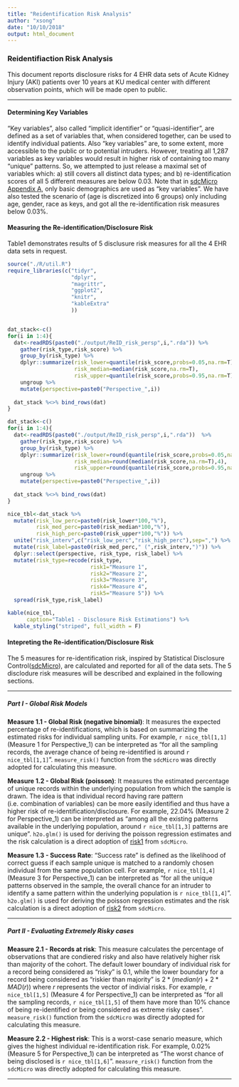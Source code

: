 ```yaml
---
title: "Reidentification Risk Analysis"
author: "xsong"
date: "10/10/2018"
output: html_document
---
```


### Reidentifiaction Risk Analysis ###

This document reports disclosure risks for 4 EHR data sets of Acute Kidney Injury (AKI) patients over 10 years at KU medical center with different observation points, which will be made open to public. 

***

#### Determining Key Variables ####
"Key variables", also called "implicit identifier" or "quasi-identifier", are defined as a set of variables that, when considered together, can be used to identify individual patients. Also "key variables" are, to some extent, more accessible to the public or to potential intruders. However, treating all 1,287 variables as key variables would result in higher risk of containing too many "unique" patterns. So, we attempted to just release a maximal set of variables which: a) still covers all distinct data types; and b) re-identification scores of all 5 different measures are below 0.03. Note that in [sdcMicro Appendix A], only basic demographics are used as "key variables". We have also tested the scenario of (age is discretized into 6 groups) only including age, gender, race as keys, and got all the re-identification risk measures below 0.03%.

[sdcMicro Appendix A]: https://cran.r-project.org/web/packages/sdcMicro/vignettes/sdc_guidelines.pdf


#### Measuring the Re-identification/Disclosure Risk ####
Table1 demonstrates results of 5 disclusure risk measures for all the 4 EHR data sets in request. 


```r
source("./R/util.R")
require_libraries(c("tidyr",
                    "dplyr",
                    "magrittr",
                    "ggplot2",
                    "knitr",
                    "kableExtra"
                    ))


dat_stack<-c()
for(i in 1:4){
  dat<-readRDS(paste0("./output/ReID_risk_persp",i,".rda")) %>%
    gather(risk_type,risk_score) %>%
    group_by(risk_type) %>%
    dplyr::summarize(risk_lower=quantile(risk_score,probs=0.05,na.rm=T),
                     risk_median=median(risk_score,na.rm=T),
                     risk_upper=quantile(risk_score,probs=0.95,na.rm=T)) %>%
    ungroup %>%
    mutate(perspective=paste0("Perspective_",i))
  
  dat_stack %<>% bind_rows(dat)
}

dat_stack<-c()
for(i in 1:4){
  dat<-readRDS(paste0("./output/ReID_risk_persp",i,".rda"))  %>% 
    gather(risk_type,risk_score) %>%
    group_by(risk_type) %>%
    dplyr::summarize(risk_lower=round(quantile(risk_score,probs=0.05,na.rm=T),4),
                     risk_median=round(median(risk_score,na.rm=T),4),
                     risk_upper=round(quantile(risk_score,probs=0.95,na.rm=T),4)) %>%
    ungroup %>%
    mutate(perspective=paste0("Perspective_",i))
  
  dat_stack %<>% bind_rows(dat)
}
```


```r
nice_tbl<-dat_stack %>%
  mutate(risk_low_perc=paste0(risk_lower*100,"%"),
         risk_med_perc=paste0(risk_median*100,"%"),
         risk_high_perc=paste0(risk_upper*100,"%")) %>%
  unite("risk_interv",c("risk_low_perc","risk_high_perc"),sep=",") %>%
  mutate(risk_label=paste0(risk_med_perc," (",risk_interv,")")) %>%
  dplyr::select(perspective, risk_type, risk_label) %>%
  mutate(risk_type=recode(risk_type,
                          risk1="Measure 1",
                          risk2="Measure 2",
                          risk3="Measure 3",
                          risk4="Measure 4",
                          risk5="Measure 5")) %>%
  spread(risk_type,risk_label)

kable(nice_tbl,
      caption="Table1 - Disclosure Risk Estimations") %>%
  kable_styling("striped", full_width = F)
```


#### Intepreting the Re-identification/Disclosure Risk ####
The 5 measures for re-identification risk, inspired by Statistical Disclosure Control([sdcMicro]), are calculated and reported for all of the data sets. The 5 disclodure risk measures will be described and explained in the following sections.

[sdcMicro]: https://cran.r-project.org/web/packages/sdcMicro/vignettes/sdc_guidelines.pdf

***

##### Part I - Global Risk Models #####

**Measure 1.1 - Global Risk (negative binomial)**: It measures the expected percentage of re-identifications, which is based on summarizing the estimated risks for individual sampling units. For example, `r nice_tbl[1,1]` (Measure 1 for Perspective_1) can be interpreted as "for all the sampling records, the average chance of being re-identified is around `r nice_tbl[1,1]`". `measure_risk()` function from the `sdcMicro` was directly adopted for calculating this measure.     


**Measure 1.2 - Global Risk (poisson)**: It measures the estimated percentage of unique records within the underlying population from which the sample is drawn. The idea is that individual record having rare pattern (i.e. combination of variables) can be more easily identified and thus have a higher risk of re-identification/disclosure. For example, 22.04% (Measure 2 for Perspective_1) can be interpreted as "among all the existing patterns available in the underlying population, around `r nice_tbl[1,3]` patterns are unique". `h2o.glm()` is used for deriving the poisson regression estimates and the risk calculation is a direct adoption of [risk1] from `sdcMicro`. 

[risk1]: https://github.com/sdcTools/sdcMicro/blob/9d4b05193ec5c4db0745bacb6ac470d6b358a363/R/modRisk.R#L139


**Measure 1.3 - Success Rate**: "Success rate" is defined as the likelihood of correct guess if each sample unique is matched to a randomly chosen individual
from the same population cell. For example, `r nice_tbl[1,4]` (Measure 3 for Perspective_1) can be interpreted as "for all the unique patterns observed in the sample, the overall chance for an intruder to identify a same pattern within the underlying population is `r nice_tbl[1,4]`". `h2o.glm()` is used for deriving the poisson regression estimates and the risk calculation is a direct adoption of [risk2] from `sdcMicro`.

[risk2]: https://github.com/sdcTools/sdcMicro/blob/9d4b05193ec5c4db0745bacb6ac470d6b358a363/R/modRisk.R#L143


***

##### Part II - Evaluating Extremely Risky cases #####

**Measure 2.1 - Records at risk**: This measure calculates the percentage of observations that are condiered risky and also have relatively higher risk than majority of the cohort. The default lower boundary of individual risk for a record being considered as "risky" is 0.1, while the lower boundary for a record being considered as "riskier than majority" is $2*(median(r)+2*MAD(r))$ where $r$ represents the vector of indivial risks. For example, `r nice_tbl[1,5]` (Measure 4 for Perspective_1) can be interpreted as "for all the sampling records, `r nice_tbl[1,5]` of them have more than 10% chance of being re-identified or being considered as extreme risky cases". `measure_risk()` function from the `sdcMicro` was directly adopted for calculating this measure.      


**Measure 2.2 - Highest risk**: This is a worst-case senario measure, which gives the highest individual re-identification risk. For example, 0.02% (Measure 5 for Perspective_1) can be interpreted as "The worst chance of being disclosed is `r nice_tbl[1,6]`". `measure_risk()` function from the `sdcMicro` was directly adopted for calculating this measure.     

***



